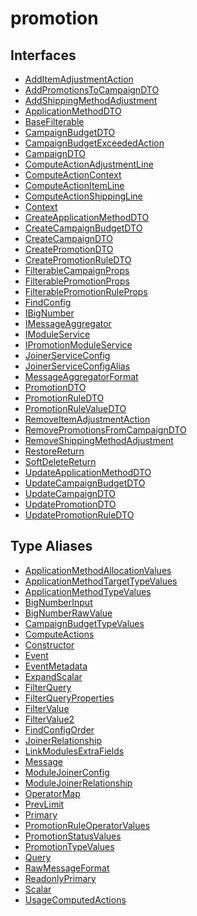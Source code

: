 
# promotion

## Interfaces

- [AddItemAdjustmentAction](../../promotion/interfaces/promotion.AddItemAdjustmentAction/page.mdx)
- [AddPromotionsToCampaignDTO](../../promotion/interfaces/promotion.AddPromotionsToCampaignDTO/page.mdx)
- [AddShippingMethodAdjustment](../../promotion/interfaces/promotion.AddShippingMethodAdjustment/page.mdx)
- [ApplicationMethodDTO](../../promotion/interfaces/promotion.ApplicationMethodDTO/page.mdx)
- [BaseFilterable](../../promotion/interfaces/promotion.BaseFilterable/page.mdx)
- [CampaignBudgetDTO](../../promotion/interfaces/promotion.CampaignBudgetDTO/page.mdx)
- [CampaignBudgetExceededAction](../../promotion/interfaces/promotion.CampaignBudgetExceededAction/page.mdx)
- [CampaignDTO](../../promotion/interfaces/promotion.CampaignDTO/page.mdx)
- [ComputeActionAdjustmentLine](../../promotion/interfaces/promotion.ComputeActionAdjustmentLine/page.mdx)
- [ComputeActionContext](../../promotion/interfaces/promotion.ComputeActionContext/page.mdx)
- [ComputeActionItemLine](../../promotion/interfaces/promotion.ComputeActionItemLine/page.mdx)
- [ComputeActionShippingLine](../../promotion/interfaces/promotion.ComputeActionShippingLine/page.mdx)
- [Context](../../promotion/interfaces/promotion.Context/page.mdx)
- [CreateApplicationMethodDTO](../../promotion/interfaces/promotion.CreateApplicationMethodDTO/page.mdx)
- [CreateCampaignBudgetDTO](../../promotion/interfaces/promotion.CreateCampaignBudgetDTO/page.mdx)
- [CreateCampaignDTO](../../promotion/interfaces/promotion.CreateCampaignDTO/page.mdx)
- [CreatePromotionDTO](../../promotion/interfaces/promotion.CreatePromotionDTO/page.mdx)
- [CreatePromotionRuleDTO](../../promotion/interfaces/promotion.CreatePromotionRuleDTO/page.mdx)
- [FilterableCampaignProps](../../promotion/interfaces/promotion.FilterableCampaignProps/page.mdx)
- [FilterablePromotionProps](../../promotion/interfaces/promotion.FilterablePromotionProps/page.mdx)
- [FilterablePromotionRuleProps](../../promotion/interfaces/promotion.FilterablePromotionRuleProps/page.mdx)
- [FindConfig](../../promotion/interfaces/promotion.FindConfig/page.mdx)
- [IBigNumber](../../promotion/interfaces/promotion.IBigNumber/page.mdx)
- [IMessageAggregator](../../promotion/interfaces/promotion.IMessageAggregator/page.mdx)
- [IModuleService](../../promotion/interfaces/promotion.IModuleService/page.mdx)
- [IPromotionModuleService](../../promotion/interfaces/promotion.IPromotionModuleService/page.mdx)
- [JoinerServiceConfig](../../promotion/interfaces/promotion.JoinerServiceConfig/page.mdx)
- [JoinerServiceConfigAlias](../../promotion/interfaces/promotion.JoinerServiceConfigAlias/page.mdx)
- [MessageAggregatorFormat](../../promotion/interfaces/promotion.MessageAggregatorFormat/page.mdx)
- [PromotionDTO](../../promotion/interfaces/promotion.PromotionDTO/page.mdx)
- [PromotionRuleDTO](../../promotion/interfaces/promotion.PromotionRuleDTO/page.mdx)
- [PromotionRuleValueDTO](../../promotion/interfaces/promotion.PromotionRuleValueDTO/page.mdx)
- [RemoveItemAdjustmentAction](../../promotion/interfaces/promotion.RemoveItemAdjustmentAction/page.mdx)
- [RemovePromotionsFromCampaignDTO](../../promotion/interfaces/promotion.RemovePromotionsFromCampaignDTO/page.mdx)
- [RemoveShippingMethodAdjustment](../../promotion/interfaces/promotion.RemoveShippingMethodAdjustment/page.mdx)
- [RestoreReturn](../../promotion/interfaces/promotion.RestoreReturn/page.mdx)
- [SoftDeleteReturn](../../promotion/interfaces/promotion.SoftDeleteReturn/page.mdx)
- [UpdateApplicationMethodDTO](../../promotion/interfaces/promotion.UpdateApplicationMethodDTO/page.mdx)
- [UpdateCampaignBudgetDTO](../../promotion/interfaces/promotion.UpdateCampaignBudgetDTO/page.mdx)
- [UpdateCampaignDTO](../../promotion/interfaces/promotion.UpdateCampaignDTO/page.mdx)
- [UpdatePromotionDTO](../../promotion/interfaces/promotion.UpdatePromotionDTO/page.mdx)
- [UpdatePromotionRuleDTO](../../promotion/interfaces/promotion.UpdatePromotionRuleDTO/page.mdx)

## Type Aliases

- [ApplicationMethodAllocationValues](../../promotion/types/promotion.ApplicationMethodAllocationValues/page.mdx)
- [ApplicationMethodTargetTypeValues](../../promotion/types/promotion.ApplicationMethodTargetTypeValues/page.mdx)
- [ApplicationMethodTypeValues](../../promotion/types/promotion.ApplicationMethodTypeValues/page.mdx)
- [BigNumberInput](../../promotion/types/promotion.BigNumberInput/page.mdx)
- [BigNumberRawValue](../../promotion/types/promotion.BigNumberRawValue/page.mdx)
- [CampaignBudgetTypeValues](../../promotion/types/promotion.CampaignBudgetTypeValues/page.mdx)
- [ComputeActions](../../promotion/types/promotion.ComputeActions/page.mdx)
- [Constructor](../../promotion/types/promotion.Constructor/page.mdx)
- [Event](../../promotion/types/promotion.Event/page.mdx)
- [EventMetadata](../../promotion/types/promotion.EventMetadata/page.mdx)
- [ExpandScalar](../../promotion/types/promotion.ExpandScalar/page.mdx)
- [FilterQuery](../../promotion/types/promotion.FilterQuery/page.mdx)
- [FilterQueryProperties](../../promotion/types/promotion.FilterQueryProperties/page.mdx)
- [FilterValue](../../promotion/types/promotion.FilterValue/page.mdx)
- [FilterValue2](../../promotion/types/promotion.FilterValue2/page.mdx)
- [FindConfigOrder](../../promotion/types/promotion.FindConfigOrder/page.mdx)
- [JoinerRelationship](../../promotion/types/promotion.JoinerRelationship/page.mdx)
- [LinkModulesExtraFields](../../promotion/types/promotion.LinkModulesExtraFields/page.mdx)
- [Message](../../promotion/types/promotion.Message/page.mdx)
- [ModuleJoinerConfig](../../promotion/types/promotion.ModuleJoinerConfig/page.mdx)
- [ModuleJoinerRelationship](../../promotion/types/promotion.ModuleJoinerRelationship/page.mdx)
- [OperatorMap](../../promotion/types/promotion.OperatorMap/page.mdx)
- [PrevLimit](../../promotion/types/promotion.PrevLimit/page.mdx)
- [Primary](../../promotion/types/promotion.Primary/page.mdx)
- [PromotionRuleOperatorValues](../../promotion/types/promotion.PromotionRuleOperatorValues/page.mdx)
- [PromotionStatusValues](../../promotion/types/promotion.PromotionStatusValues/page.mdx)
- [PromotionTypeValues](../../promotion/types/promotion.PromotionTypeValues/page.mdx)
- [Query](../../promotion/types/promotion.Query/page.mdx)
- [RawMessageFormat](../../promotion/types/promotion.RawMessageFormat/page.mdx)
- [ReadonlyPrimary](../../promotion/types/promotion.ReadonlyPrimary/page.mdx)
- [Scalar](../../promotion/types/promotion.Scalar/page.mdx)
- [UsageComputedActions](../../promotion/types/promotion.UsageComputedActions/page.mdx)
